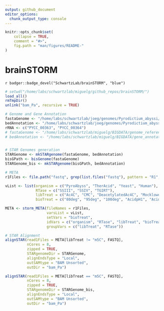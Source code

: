 ```yaml
---
output: github_document
editor_options: 
  chunk_output_type: console
---
```


```r
knitr::opts_chunk$set(
    collapse = TRUE,
    comment = "#>",
    fig.path = "man/figures/README-"
)
```

# brainSTORM

<!-- badges: start -->
`r badger::badge_devel("SchwartzLab/brainSTORM", "blue")`
<!-- badges: end -->

```r
# setwd("/home/labs/schwartzlab/miguelg/github_repos/brainSTORM/")
load_all()
rmTmpDir()
unlink("bam_Pa", recursive = TRUE)

# Genome and Gene Annotation
fastaGenome <- "/home/labs/schwartzlab/joeg/genomes/Pyrodictium_abyssi/prokka/PROKKA_01222021.fsa"
bedAnnotation <- "/home/labs/schwartzlab/joeg/genomes/Pyrodictium_abyssi/prokka/PROKKA_01222021_BED6.bed"
rRNA <- c("PYCC_00363", "PYCC_00364")
# fastaGenome <- "/home/labs/schwartzlab/miguelg/BIGDATA/genome_references/p_occultum/pAbys_txome.fa"
# bedAnnotation <- "/home/labs/schwartzlab/miguelg/BIGDATA/gene_annotations/p_occultum/pAbys_txome.bed"


# STAR Genomes generation
STARGenome <- mkSTARgenome(fastaGenome, bedAnnotation)
bisGPath <- bisGenome(fastaGenome)
STARGenome_bis <- mkSTARgenome(bisGPath, bedAnnotation)

# META
r1Files <- file.path("fastq", grep(list.files("fastq"), pattern = "R1", value = TRUE))

vList <- list(organism = c("PyroAbyss", "TherAcid", "Yeast", "Human"), 
              RTase = c("SSIII", "SSIV", "TGIRT"),
              libTreat = c("Ac4C", "CMC", "DeacetylatedAc4C", "MocklowdNTPs", "Mock", "Dimroth", "m5C"),
              bioTreat = c("80deg", "95deg", "100deg", "AcidpH1", "AcidpH2", "AcidpH3"))

META <- storm_META(fileNames = r1Files,
                   varsList = vList,
                   setVars = "bioTreat",
                   idVars = c("organism", "RTase", "libTreat", "bioTreat"),
                   groupVars = c("libTreat", "RTase"))

# STAR Alignment
alignSTAR(read1Files = META[libTreat != "m5C", FASTQ], 
          nCores = 8, 
          zipped = TRUE,
          STARgenomeDir = STARGenome, 
          alignEndsType = "Local", 
          outSAMtype = "BAM Unsorted", 
          outDir = "bam_Pa")

alignSTAR(read1Files = META[libTreat == "m5C", FASTQ], 
          nCores = 8, 
          zipped = TRUE,
          STARgenomeDir = STARGenome_bis, 
          alignEndsType = "Local", 
          outSAMtype = "BAM Unsorted", 
          outDir = "bam_Pa")

```


